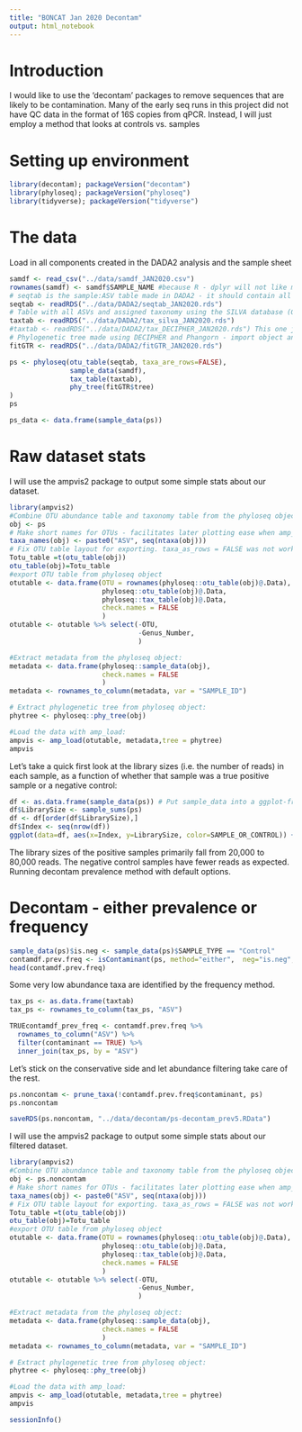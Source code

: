```yaml
---
title: "BONCAT Jan 2020 Decontam"
output: html_notebook
---
```


# Introduction
I would like to use the 'decontam' packages to remove sequences that are likely to be contamination. Many of the early seq runs in this project did not have QC data in the format of 16S copies from qPCR. Instead, I will just employ a method that looks at controls vs. samples


# Setting up environment
```r
library(decontam); packageVersion("decontam")
library(phyloseq); packageVersion("phyloseq")
library(tidyverse); packageVersion("tidyverse")
```

# The data
Load in all components created in the DADA2 analysis and the sample sheet
```r
samdf <- read_csv("../data/samdf_JAN2020.csv")
rownames(samdf) <- samdf$SAMPLE_NAME #because R - dplyr will not like making rownames, but it's fine for now.
# seqtab is the sample:ASV table made in DADA2 - it should contain all samples and ASVs
seqtab <- readRDS("../data/DADA2/seqtab_JAN2020.rds")
# Table with all ASVs and assigned taxonomy using the SILVA database (Greengenes and RDP also available)
taxtab <- readRDS("../data/DADA2/tax_silva_JAN2020.rds")
#taxtab <- readRDS("../data/DADA2/tax_DECIPHER_JAN2020.rds") This one just too many code breaks for now
# Phylogenetic tree made using DECIPHER and Phangorn - import object and pull tree from the fitGTR
fitGTR <- readRDS("../data/DADA2/fitGTR_JAN2020.rds")
```

```r
ps <- phyloseq(otu_table(seqtab, taxa_are_rows=FALSE), 
               sample_data(samdf), 
               tax_table(taxtab),
               phy_tree(fitGTR$tree)
)
ps

ps_data <- data.frame(sample_data(ps))

```

# Raw dataset stats

I will use the ampvis2 package to output some simple stats about our dataset.
```r
library(ampvis2)
#Combine OTU abundance table and taxonomy table from the phyloseq object "my_phyloseq_object":
obj <- ps
# Make short names for OTUs - facilitates later plotting ease when amp_heatmap has the option tax_empty = "best" (for some reason)
taxa_names(obj) <- paste0("ASV", seq(ntaxa(obj)))
# Fix OTU table layout for exporting. taxa_as_rows = FALSE was not working.
Totu_table =t(otu_table(obj))
otu_table(obj)=Totu_table
#export OTU table from phyloseq object
otutable <- data.frame(OTU = rownames(phyloseq::otu_table(obj)@.Data),
                       phyloseq::otu_table(obj)@.Data,
                       phyloseq::tax_table(obj)@.Data,
                       check.names = FALSE
                       )
otutable <- otutable %>% select(-OTU, 
                                -Genus_Number,
                                )

#Extract metadata from the phyloseq object:
metadata <- data.frame(phyloseq::sample_data(obj), 
                       check.names = FALSE
                       )
metadata <- rownames_to_column(metadata, var = "SAMPLE_ID")

# Extract phylogenetic tree from phyloseq object:
phytree <- phyloseq::phy_tree(obj)

#Load the data with amp_load:
ampvis <- amp_load(otutable, metadata,tree = phytree)
ampvis
```


Let’s take a quick first look at the library sizes (i.e. the number of reads) in each sample, as a function of whether that sample was a true positive sample or a negative control:
```r
df <- as.data.frame(sample_data(ps)) # Put sample_data into a ggplot-friendly data.frame
df$LibrarySize <- sample_sums(ps)
df <- df[order(df$LibrarySize),]
df$Index <- seq(nrow(df))
ggplot(data=df, aes(x=Index, y=LibrarySize, color=SAMPLE_OR_CONTROL)) + geom_point()
```
The library sizes of the positive samples primarily fall from 20,000 to 80,000 reads. The negative control samples have fewer reads as expected. Running decontam prevalence method with default options.

# Decontam - either prevalence or frequency
```r
sample_data(ps)$is.neg <- sample_data(ps)$SAMPLE_TYPE == "Control"
contamdf.prev.freq <- isContaminant(ps, method="either",  neg="is.neg", conc="MOL_PER_MIC", threshold = 0.5)
head(contamdf.prev.freq)
```

Some very low abundance taxa are identified by the frequency method.
```r
tax_ps <- as.data.frame(taxtab)
tax_ps <- rownames_to_column(tax_ps, "ASV")

TRUEcontamdf_prev_freq <- contamdf.prev.freq %>%
  rownames_to_column("ASV") %>%
  filter(contaminant == TRUE) %>%
  inner_join(tax_ps, by = "ASV")
```

Let's stick on the conservative side and let abundance filtering take care of the rest.

```r
ps.noncontam <- prune_taxa(!contamdf.prev.freq$contaminant, ps)
ps.noncontam
```

```r
saveRDS(ps.noncontam, "../data/decontam/ps-decontam_prev5.RData")
```

I will use the ampvis2 package to output some simple stats about our filtered dataset.
```r
library(ampvis2)
#Combine OTU abundance table and taxonomy table from the phyloseq object "my_phyloseq_object":
obj <- ps.noncontam
# Make short names for OTUs - facilitates later plotting ease when amp_heatmap has the option tax_empty = "best" (for some reason)
taxa_names(obj) <- paste0("ASV", seq(ntaxa(obj)))
# Fix OTU table layout for exporting. taxa_as_rows = FALSE was not working.
Totu_table =t(otu_table(obj))
otu_table(obj)=Totu_table
#export OTU table from phyloseq object
otutable <- data.frame(OTU = rownames(phyloseq::otu_table(obj)@.Data),
                       phyloseq::otu_table(obj)@.Data,
                       phyloseq::tax_table(obj)@.Data,
                       check.names = FALSE
                       )
otutable <- otutable %>% select(-OTU, 
                                -Genus_Number,
                                )

#Extract metadata from the phyloseq object:
metadata <- data.frame(phyloseq::sample_data(obj), 
                       check.names = FALSE
                       )
metadata <- rownames_to_column(metadata, var = "SAMPLE_ID")

# Extract phylogenetic tree from phyloseq object:
phytree <- phyloseq::phy_tree(obj)

#Load the data with amp_load:
ampvis <- amp_load(otutable, metadata,tree = phytree)
ampvis
```

```r
sessionInfo()
```


